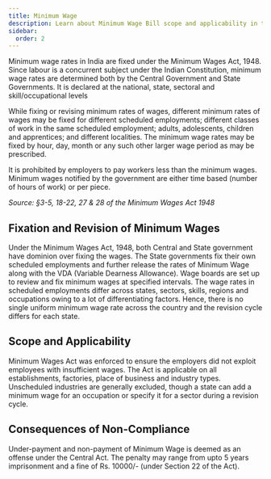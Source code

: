 ```yaml
---
title: Minimum Wage
description: Learn about Minimum Wage Bill scope and applicability in this comprehensive guide.
sidebar:
  order: 2
---
```



Minimum wage rates in India are fixed under the Minimum Wages Act, 1948. Since labour is a concurrent subject under the Indian Constitution, minimum wage rates are determined both by the Central Government and State Governments. It is declared at the national, state, sectoral and skill/occupational levels
 
While fixing or revising minimum rates of wages, different minimum rates of wages may be fixed for different scheduled employments; different classes of work in the same scheduled employment; adults, adolescents, children and apprentices; and different localities. The minimum wage rates may be fixed by hour, day, month or any such other larger wage period as may be prescribed. 
 
It is prohibited by  employers to pay workers less than the minimum wages. Minimum wages notified by the government are either time based (number of hours of work) or per piece.

*Source: §3-5, 18-22, 27 & 28 of the Minimum Wages Act 1948*

## Fixation and Revision of Minimum Wages

Under the Minimum Wages Act, 1948, both Central and State government have dominion over fixing the wages. The State governments fix their own scheduled employments and further release the rates of Minimum Wage along with the VDA (Variable Dearness Allowance). Wage boards are set up to review and fix minimum wages at specified intervals. The wage rates in scheduled employments differ across states, sectors, skills, regions and occupations owing to a lot of differentiating factors. Hence, there is no single uniform minimum wage rate across the country and the revision cycle differs for each state.

## Scope and Applicability 

Minimum Wages Act was enforced to ensure the employers did not exploit employees with insufficient wages. The Act is applicable on all establishments, factories, place of business and industry types. Unscheduled industries are generally excluded, though a state can add a minimum wage for an occupation or specify it for a sector during a revision cycle.

## Consequences of Non-Compliance

Under-payment and non-payment of Minimum Wage is deemed as an offense under the Central Act. The penalty may range from upto 5 years imprisonment and a fine of Rs. 10000/- (under Section 22 of the Act).

